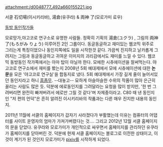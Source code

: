 attachment:/d0048777_492a660155221.jpg

서클 石切場(이시키리바), 湯倉(유쿠라) & 両神 了(모로가미 료우)

[[동방 동인작가들]]

모로망가,야고코로 연구소로 유명한 사람들. 정확히 기획의 湯倉(ユクラ) , 그림의 両神 了(もろがみ りょう) 이루어진 2인 그룹이다. 동글동글하고 재미있는 웹코믹 위주로 그리는게 특징이었으나 동인지쪽에도 일을 시작한것 같다. 
가끔씩 진지하고 날카롭게 그려지는 그림과 동글동글하고 귀여운 이미지의 괴리감에서도 재미를 느낄 수 있다. 웹코믹 동방동인 작가쪽에서는 아마 탑이 아닐까 한다. 
모에한 시츄에이션을 잘써먹는다. 
야고코로 연구소에서 재미를 봤는지 2008년 5회 예대제에서 모에 시츄에이션에 대한 '''논문'''을 모은 '야고코로 연구실'을 합동지로 냈다. 5회 예대제에서 가장 길게 줄이 늘어서있던 동인지라고 하니 [[흠좀무]]. 
--대놓고-- 묘하게 아슬아슬한 수위의 작품이 많아 은근히 꼴리는 사람도 많은 듯. 덕분에 에로동인지를 그려달라는 요청을 많이 받지만, '한 번 그려버리면 완전히 빠져버려서 에로만 그릴 것 같다'며 자제중이라고. 
C80 때 낸 동인지인 "저 편의 언덕"은 흔히 알려진 이시키리바의 작품과는 다른 매우 진지한 내용의 동인지.

2011년 11월에 서클의 홈페이지가 갑자기 사라졌다가 부활했는데 이유는 컴퓨터의 어댑터를 사이트 운영자의 엄마가 가져가버렸다는 것....
그리고 2012년 12월 서클 홈페이지의 문을 닫았다. 유쿠라와 모로가미가 개인적으로 싸우면서 홈페이지를 관리하던 유쿠라가 홈페이지를 닫아버린 것. 덕분에 현재 서클 홈페이지는 블로그로 이전한 상태이고, 이것이 계기가 된 것인지 모로가미가 [[pixiv]]를 시작하게 되었다.
